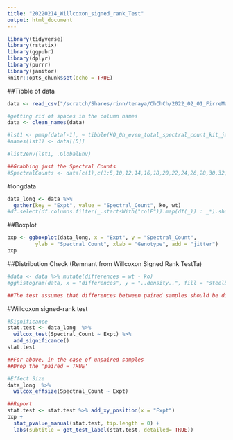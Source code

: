 ```yaml
---
title: "20220214_Willcoxon_signed_rank_Test"
output: html_document
---
```


```r
library(tidyverse)
library(rstatix)
library(ggpubr)
library(dplyr)
library(purrr)
library(janitor)
knitr::opts_chunk$set(echo = TRUE)
```

##Tibble of data
```r
data <- read_csv("/scratch/Shares/rinn/tenaya/ChChCh/2022_02_01_FirreMassSpecData_Analysis/20220215_Willcoxon_test2_eef1a1.csv", show_col_types = FALSE)

#getting rid of spaces in the column names
data <- clean_names(data)

#lst1 <- pmap(data[-1], ~ tibble(KO_0h_even_total_spectral_count_kit_jan2022tv = data$gene_kit_jan2022tv))
#names(lst1) <- data[[5]]

#list2env(lst1, .GlobalEnv)

##Grabbing just the Spectral Counts
#SpectralCounts <- data[c(1),c(1:5,10,12,14,16,18,20,22,24,26,28,30,32,34,36,38,40,42,44,46,48,50,52,54,56)]

```

#longdata
```r
data_long <- data %>%
  gather(key = "Expt", value = "Spectral_Count", ko, wt)
#df.select(df.columns.filter(_.startsWith("colF")).map(df(_)) : _*).show
```


##Boxplot
```r
bxp <- ggboxplot(data_long, x = "Expt", y = "Spectral_Count",
         ylab = "Spectral Count", xlab = "Genotype", add = "jitter")
bxp
```

##Distribution Check (Remnant from Willcoxon Signed Rank TestTa)
```r
#data <- data %>% mutate(differences = wt - ko)
#gghistogram(data, x = "differences", y = "..density..", fill = "steelblue",bins = 15, add_density = TRUE)

##The test assumes that differences between paired samples should be distributed symmetrically around the median.
```
#Willcoxon signed-rank test
```r
#Significance
stat.test <- data_long  %>%
  wilcox_test(Spectral_Count ~ Expt) %>%
  add_significance()
stat.test

##For above, in the case of unpaired samples
##Drop the 'paired = TRUE'

#Effect Size
data_long  %>%
  wilcox_effsize(Spectral_Count ~ Expt)

##Report
stat.test <- stat.test %>% add_xy_position(x = "Expt")
bxp + 
  stat_pvalue_manual(stat.test, tip.length = 0) +
  labs(subtitle = get_test_label(stat.test, detailed= TRUE))
```

